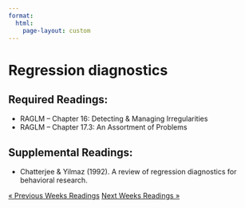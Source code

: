 ```yaml
---
format: 
  html:
    page-layout: custom
---
```

<div class="page-readings">
<h1 class="h1-reading"> Regression diagnostics </h1>
<h2 class="h2-reading">Required Readings:</h2>
<ul class="ul-reading">
<li>RAGLM -- Chapter 16: Detecting & Managing Irregularities</li>
<li>RAGLM -- Chapter 17.3: An Assortment of Problems</li>
</ul>

<h2 class="h2-reading">Supplemental Readings:</h2>
<ul class="ul-reading">
<li>Chatterjee & Yilmaz (1992). A review of regression diagnostics for behavioral research.</li>
</ul>

<div class = "prev-next-container">
<a class="prev-next" href="reading-9.html">&laquo; Previous Weeks Readings</a>
<a class="prev-next" href="reading-11.html">Next Weeks Readings &raquo;</a>
</div>

</div>